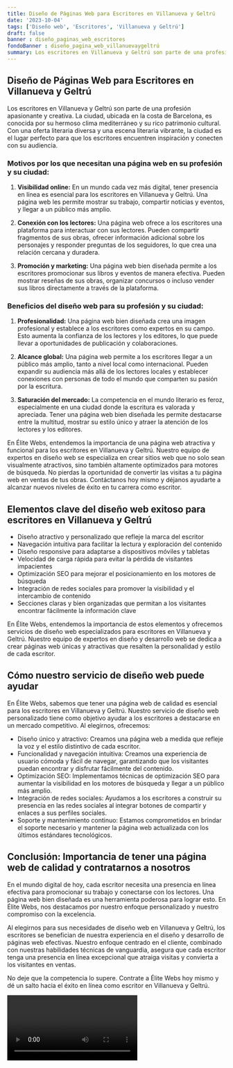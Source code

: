 ```yaml
---
title: Diseño de Páginas Web para Escritores en Villanueva y Geltrú
date: '2023-10-04'
tags: ['Diseño web', 'Escritores', 'Villanueva y Geltrú']
draft: false
banner : diseño_paginas_web_escritores
fondoBanner : diseño_pagina_web_villanuevaygeltrú
summary: Los escritores en Villanueva y Geltrú son parte de una profesión apasionante y creativa. La ciudad, ubicada en la costa de Barcelona, ​​es conocida por su hermoso clima mediterráneo y su rico patrimonio cultural. Con una oferta literaria diversa y una escena literaria vibrante, la ciudad es el lugar perfecto para que los escritores encuentren inspiración y conecten con su audiencia.
---
```


## Diseño de Páginas Web para Escritores en Villanueva y Geltrú

Los escritores en Villanueva y Geltrú son parte de una profesión apasionante y creativa. La ciudad, ubicada en la costa de Barcelona, ​​es conocida por su hermoso clima mediterráneo y su rico patrimonio cultural. Con una oferta literaria diversa y una escena literaria vibrante, la ciudad es el lugar perfecto para que los escritores encuentren inspiración y conecten con su audiencia.

### Motivos por los que necesitan una página web en su profesión y su ciudad:

1. **Visibilidad online:** En un mundo cada vez más digital, tener presencia en línea es esencial para los escritores en Villanueva y Geltrú. Una página web les permite mostrar su trabajo, compartir noticias y eventos, y llegar a un público más amplio.

2. **Conexión con los lectores:** Una página web ofrece a los escritores una plataforma para interactuar con sus lectores. Pueden compartir fragmentos de sus obras, ofrecer información adicional sobre los personajes y responder preguntas de los seguidores, lo que crea una relación cercana y duradera.

3. **Promoción y marketing:** Una página web bien diseñada permite a los escritores promocionar sus libros y eventos de manera efectiva. Pueden mostrar reseñas de sus obras, organizar concursos o incluso vender sus libros directamente a través de la plataforma.

### Beneficios del diseño web para su profesión y su ciudad:

1. **Profesionalidad:** Una página web bien diseñada crea una imagen profesional y establece a los escritores como expertos en su campo. Esto aumenta la confianza de los lectores y los editores, lo que puede llevar a oportunidades de publicación y colaboraciones.

2. **Alcance global:** Una página web permite a los escritores llegar a un público más amplio, tanto a nivel local como internacional. Pueden expandir su audiencia más allá de los lectores locales y establecer conexiones con personas de todo el mundo que comparten su pasión por la escritura.

3. **Saturación del mercado:** La competencia en el mundo literario es feroz, especialmente en una ciudad donde la escritura es valorada y apreciada. Tener una página web bien diseñada les permite destacarse entre la multitud, mostrar su estilo único y atraer la atención de los lectores y los editores.

En Élite Webs, entendemos la importancia de una página web atractiva y funcional para los escritores en Villanueva y Geltrú. Nuestro equipo de expertos en diseño web se especializa en crear sitios web que no solo sean visualmente atractivos, sino también altamente optimizados para motores de búsqueda. No pierdas la oportunidad de convertir las visitas a tu página web en ventas de tus obras. Contáctanos hoy mismo y déjanos ayudarte a alcanzar nuevos niveles de éxito en tu carrera como escritor.

<GifSeo />

<Cta />

## Elementos clave del diseño web exitoso para escritores en Villanueva y Geltrú

- Diseño atractivo y personalizado que refleje la marca del escritor
- Navegación intuitiva para facilitar la lectura y exploración del contenido
- Diseño responsive para adaptarse a dispositivos móviles y tabletas
- Velocidad de carga rápida para evitar la pérdida de visitantes impacientes
- Optimización SEO para mejorar el posicionamiento en los motores de búsqueda
- Integración de redes sociales para promover la visibilidad y el intercambio de contenido
- Secciones claras y bien organizadas que permitan a los visitantes encontrar fácilmente la información clave

En Élite Webs, entendemos la importancia de estos elementos y ofrecemos servicios de diseño web especializados para escritores en Villanueva y Geltrú. Nuestro equipo de expertos en diseño y desarrollo web se dedica a crear páginas web únicas y atractivas que resalten la personalidad y estilo de cada escritor.

## Cómo nuestro servicio de diseño web puede ayudar

En Élite Webs, sabemos que tener una página web de calidad es esencial para los escritores en Villanueva y Geltrú. Nuestro servicio de diseño web personalizado tiene como objetivo ayudar a los escritores a destacarse en un mercado competitivo. Al elegirnos, ofrecemos:

- Diseño único y atractivo: Creamos una página web a medida que refleje la voz y el estilo distintivo de cada escritor.
- Funcionalidad y navegación intuitiva: Creamos una experiencia de usuario cómoda y fácil de navegar, garantizando que los visitantes puedan encontrar y disfrutar fácilmente del contenido.
- Optimización SEO: Implementamos técnicas de optimización SEO para aumentar la visibilidad en los motores de búsqueda y llegar a un público más amplio.
- Integración de redes sociales: Ayudamos a los escritores a construir su presencia en las redes sociales al integrar botones de compartir y enlaces a sus perfiles sociales.
- Soporte y mantenimiento continuo: Estamos comprometidos en brindar el soporte necesario y mantener la página web actualizada con los últimos estándares tecnológicos.

## Conclusión: Importancia de tener una página web de calidad y contratarnos a nosotros

En el mundo digital de hoy, cada escritor necesita una presencia en línea efectiva para promocionar su trabajo y conectarse con los lectores. Una página web bien diseñada es una herramienta poderosa para lograr esto. En Élite Webs, nos destacamos por nuestro enfoque personalizado y nuestro compromiso con la excelencia.

Al elegirnos para sus necesidades de diseño web en Villanueva y Geltrú, los escritores se benefician de nuestra experiencia en el diseño y desarrollo de páginas web efectivas. Nuestro enfoque centrado en el cliente, combinado con nuestras habilidades técnicas de vanguardia, asegura que cada escritor tenga una presencia en línea excepcional que atraiga visitas y convierta a los visitantes en ventas.

No deje que la competencia lo supere. Contrate a Élite Webs hoy mismo y dé un salto hacia el éxito en línea como escritor en Villanueva y Geltrú.

<Video />

<CtaBot job='Escritores' city='Villanueva y Geltrú'/>

<Gmaps query='Villanueva y Geltrú+españa+maps' />